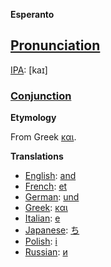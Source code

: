 '''Esperanto'''

==[[Pronunciation]]==

[[w:IPA|IPA]]: [kaɪ]

===[[Conjunction]]===

'''Etymology'''

From Greek [[και]].

'''Translations'''

*[[English]]: [[and]]
*[[French]]: [[et]]
*[[German]]: [[und]]
*[[Greek]]: [[και]]
*[[Italian]]: [[e]]
*[[Japanese]]: [[ち]]
*[[Polish]]: [[i]]
*[[Russian]]: [[и]]